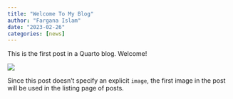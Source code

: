 ```yaml
---
title: "Welcome To My Blog"
author: "Fargana Islam"
date: "2023-02-26"
categories: [news]
---
```


This is the first post in a Quarto blog. Welcome!

![](thumbnail.jpg)

Since this post doesn't specify an explicit `image`, the first image in the post will be used in the listing page of posts.
